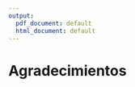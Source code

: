 ```yaml
---
output:
  pdf_document: default
  html_document: default
---
```


# Agradecimientos {-}
<div style="text-align: justify">

